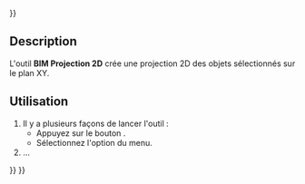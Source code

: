 <languages/>
{{UnfinishedDocu{{#translation:}}}}

{{Docnav/fr
|[[BIM_DrawingView/fr|Dessin 2D]]
|[[BIM_Shape2DCut/fr|Coupe 2D]]
|[[BIM_Workbench/fr|Atelier BIM]]
|IconL=BIM_DrawingView.svg
|IconR=BIM_Shape2DCut.svg
|IconC=Workbench_BIM.svg
}}

<div class="mw-translate-fuzzy">
{{GuiCommand/fr
|Name=BIM Shape2DView
|Name/fr=BIM Projection 2D
|MenuLocation=Annotation → Vue basée sur la forme
|Workbenches=[[BIM_Workbench/fr|BIM]]
|Shortcut=
|Version=1.0
|SeeAlso=
}}
</div>

<span id="Description"></span>
==Description==

L'outil '''BIM Projection 2D''' crée une projection 2D des objets sélectionnés sur le plan XY.

<span id="Usage"></span>
==Utilisation==

<div class="mw-translate-fuzzy">
# Il y a plusieurs façons de lancer l'outil :
#* Appuyez sur le bouton {{Button|[[Image:BIM_Shape2DView.svg|16px]] [[BIM_Shape2DView/fr|Vue basée sur la forme]]}}.
#* Sélectionnez l'option {{MenuCommand|Annotation → [[Image:BIM_Shape2DView.svg|16px]] Vue basée sur la forme}} du menu.
# ...
</div>


{{Docnav/fr
|[[BIM_DrawingView/fr|Dessin 2D]]
|[[BIM_Shape2DCut/fr|Coupe 2D]]
|[[BIM_Workbench/fr|Atelier BIM]]
|IconL=BIM_DrawingView.svg
|IconR=BIM_Shape2DCut.svg
|IconC=Workbench_BIM.svg
}}

{{BIM_Tools_navi{{#translation:}}}}
{{Userdocnavi{{#translation:}}}}